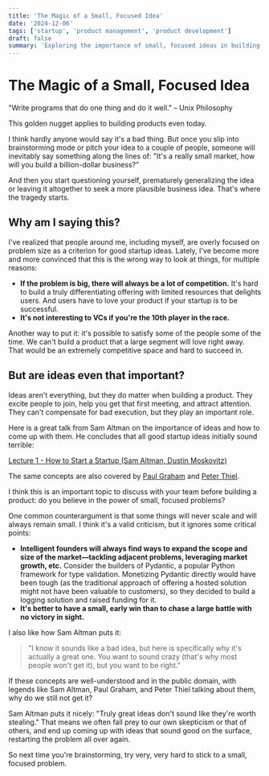 ```yaml
---
title: 'The Magic of a Small, Focused Idea'
date: '2024-12-06'
tags: ['startup', 'product management', 'product development']
draft: false
summary: 'Exploring the importance of small, focused ideas in building successful products and startups.'
---
```


# The Magic of a Small, Focused Idea

"Write programs that do one thing and do it well." – Unix Philosophy

This golden nugget applies to building products even today.

I think hardly anyone would say it's a bad thing. But once you slip into brainstorming mode or pitch your idea to a couple of people, someone will inevitably say something along the lines of: "It's a really small market, how will you build a billion-dollar business?"

And then you start questioning yourself, prematurely generalizing the idea or leaving it altogether to seek a more plausible business idea. That's where the tragedy starts.

## Why am I saying this?

I've realized that people around me, including myself, are overly focused on problem size as a criterion for good startup ideas. Lately, I've become more and more convinced that this is the wrong way to look at things, for multiple reasons:

- **If the problem is big, there will always be a lot of competition.** It's hard to build a truly differentiating offering with limited resources that delights users. And users have to love your product if your startup is to be successful.
- **It's not interesting to VCs if you're the 10th player in the race.**

Another way to put it: it's possible to satisfy some of the people some of the time. We can't build a product that a large segment will love right away. That would be an extremely competitive space and hard to succeed in.

## But are ideas even that important?

Ideas aren't everything, but they do matter when building a product. They excite people to join, help you get that first meeting, and attract attention. They can't compensate for bad execution, but they play an important role.

Here is a great talk from Sam Altman on the importance of ideas and how to come up with them. He concludes that all good startup ideas initially sound terrible:

[Lecture 1 - How to Start a Startup (Sam Altman, Dustin Moskovitz)](https://www.youtube.com/watch?v=CBYhVcO4WgI&list=PL5q_lef6zVkaTY_cT1k7qFNF2TidHCe-1)

The same concepts are also covered by [Paul Graham](https://youtu.be/ii1jcLg-eIQ?si=ZUGg1EoQpJNHRMEG) and [Peter Thiel](https://youtu.be/5_0dVHMpJlo?si=o3csqlcAgN2PSh1x).

I think this is an important topic to discuss with your team before building a product: do you believe in the power of small, focused problems?

One common counterargument is that some things will never scale and will always remain small. I think it's a valid criticism, but it ignores some critical points:

- **Intelligent founders will always find ways to expand the scope and size of the market—tackling adjacent problems, leveraging market growth, etc.** Consider the builders of Pydantic, a popular Python framework for type validation. Monetizing Pydantic directly would have been tough (as the traditional approach of offering a hosted solution might not have been valuable to customers), so they decided to build a logging solution and raised funding for it.
- **It's better to have a small, early win than to chase a large battle with no victory in sight.**

I also like how Sam Altman puts it:

> "I know it sounds like a bad idea, but here is specifically why it's actually a great one. You want to sound crazy (that's why most people won't get it), but you want to be right."

If these concepts are well-understood and in the public domain, with legends like Sam Altman, Paul Graham, and Peter Thiel talking about them, why do we still not get it?

Sam Altman puts it nicely: "Truly great ideas don't sound like they're worth stealing." That means we often fall prey to our own skepticism or that of others, and end up coming up with ideas that sound good on the surface, restarting the problem all over again.

So next time you're brainstorming, try very, very hard to stick to a small, focused problem.
